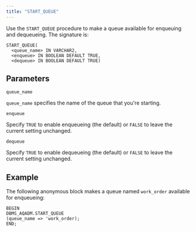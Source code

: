 ```yaml
---
title: "START_QUEUE"
---
```


Use the `START_QUEUE` procedure to make a queue available for enqueuing and dequeueing. The signature is:

```text
START_QUEUE(
  <queue_name> IN VARCHAR2,
  <enqueue> IN BOOLEAN DEFAULT TRUE,
  <dequeue> IN BOOLEAN DEFAULT TRUE)
```

## Parameters

`queue_name`

 `queue_name` specifies the name of the queue that you're starting.

`enqueue`

 Specify `TRUE` to enable enqueueing (the default) or `FALSE` to leave the current setting unchanged.

`dequeue`

 Specify `TRUE` to enable dequeueing (the default) or `FALSE` to leave the current setting unchanged.

## Example

The following anonymous block makes a queue named `work_order` available for enqueueing:

```text
BEGIN
DBMS_AQADM.START_QUEUE
(queue_name => 'work_order);
END;
```

